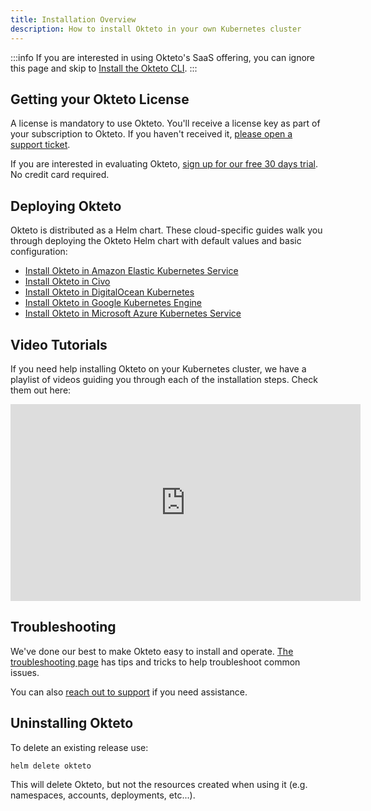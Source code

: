 ```yaml
---
title: Installation Overview
description: How to install Okteto in your own Kubernetes cluster
---
```


:::info
If you are interested in using Okteto's SaaS offering, you can ignore this page and skip to [Install the Okteto CLI](get-started/install-okteto-cli.mdx).
:::

## Getting your Okteto License

A license is mandatory to use Okteto. You'll receive a license key as part of your subscription to Okteto. If you haven't received it, [please open a support ticket](https://okteto.com/support).

If you are interested in evaluating Okteto, [sign up for our free 30 days trial](https://www.okteto.com/free-trial/). No credit card required.

## Deploying Okteto

Okteto is distributed as a Helm chart. These cloud-specific guides walk you through deploying the Okteto Helm chart with default values and basic configuration:

- [Install Okteto in Amazon Elastic Kubernetes Service](get-started/install/amazon-eks.mdx)
- [Install Okteto in Civo](get-started/install/civo.mdx)
- [Install Okteto in DigitalOcean Kubernetes](get-started/install/digitalocean-doks.mdx)
- [Install Okteto in Google Kubernetes Engine](get-started/install/google-gke.mdx)
- [Install Okteto in Microsoft Azure Kubernetes Service](get-started/install/microsoft-aks.mdx)

## Video Tutorials

If you need help installing Okteto on your Kubernetes cluster, we have a playlist of videos guiding you through each of the installation steps. Check them out here:

<iframe width="560" height="315" src="https://www.youtube.com/embed/videoseries?list=PLVcXGaCKg-Y0XGujg_G7vCIGd_JEAQ4Sq" title="YouTube video player" frameborder="0" allow="accelerometer; autoplay; clipboard-write; encrypted-media; gyroscope; picture-in-picture; web-share" allowfullscreen></iframe>

## Troubleshooting

We've done our best to make Okteto easy to install and operate. [The troubleshooting page](self-hosted/manage/troubleshooting.mdx) has tips and tricks to help troubleshoot common issues.

You can also [reach out to support](https://okteto.com/support) if you need assistance.

## Uninstalling Okteto

To delete an existing release use:

```console
helm delete okteto
```

This will delete Okteto, but not the resources created when using it (e.g. namespaces, accounts, deployments, etc...).
